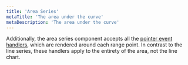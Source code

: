 ```yaml
---
title: 'Area Series'
metaTitle: 'The area under the curve'
metaDescription: 'The area under the curve'
---
```


Additionally, the area series component accepts all the [pointer event handlers](/interaction/1-pointer-events/), which are rendered around each range point. In contrast to the line series, these handlers apply to the entirety of the area, not the line chart.
